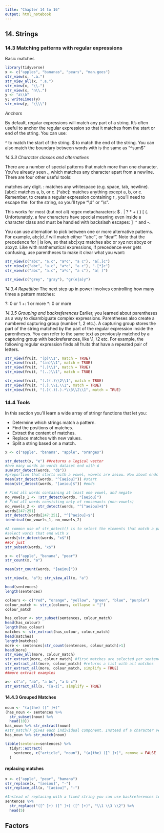 ```yaml
---
title: "Chapter 14 to 16"
output: html_notebook
---
```


## 14. Strings

### 14.3 Matching patterns with regular expressions

Basic matches

```r
library(tidyverse)
x <- c("apples", "bananas", "pears", "man.goes")
str_view(x, ".a.")
str_view_all(x, ".a.")
str_view(x, "\\.")
str_view(x, "n\\.")
y <- "a\\b"
y; writeLines(y)
str_view(y, "\\\\")
```

*Anchors*

By default, regular expressions will match any part of a string. It’s often useful to anchor the regular expression so that it matches from the start or end of the string. You can use:

^ to match the start of the string.
$ to match the end of the string.
You can also match the boundary between words with \b "\bsum\b" is the same as "^sum$"


*14.3.3 Character classes and alternatives*

There are a number of special patterns that match more than one character. You’ve already seen ., which matches any character apart from a newline. There are four other useful tools:

\d: matches any digit.
\s: matches any whitespace (e.g. space, tab, newline).
[abc]: matches a, b, or c.
[^abc]: matches anything except a, b, or c.
Remember, to create a regular expression containing \d or \s, you’ll need to escape the \ for the string, so you’ll type "\\d" or "\\s".

This works for most (but not all) regex metacharacters: $ . | ? * + ( ) [ {. Unfortunately, a few characters have special meaning even inside a character class and must be handled with backslash escapes: ] \ ^ and -.

You can use alternation to pick between one or more alternative patterns. For example, abc|d..f will match either ‘“abc”’, or "deaf". Note that the precedence for | is low, so that abc|xyz matches abc or xyz not abcyz or abxyz. Like with mathematical expressions, if precedence ever gets confusing, use parentheses to make it clear what you want:

```r
str_view(c("abc", "a.c", "a*c", "a c"), "a[.]c")
str_view(c("abc", "a.c", "a*c", "a c"), ".[*]c")
str_view(c("abc", "a.c", "a*c", "a c"), "a[ ]")

str_view(c("grey", "gray"), "gr(e|a)y")

```

*14.3.4 Repetition*
The next step up in power involves controlling how many times a pattern matches:

?: 0 or 1
+: 1 or more
*: 0 or more


*14.3.5 Grouping and backreferences*
Earlier, you learned about parentheses as a way to disambiguate complex expressions. Parentheses also create a numbered capturing group (number 1, 2 etc.). A capturing group stores the part of the string matched by the part of the regular expression inside the parentheses. You can refer to the same text as previously matched by a capturing group with backreferences, like \1, \2 etc. For example, the following regular expression finds all fruits that have a repeated pair of letters.

```r
str_view(fruit, "(p)\\1", match = TRUE)
str_view(fruit, "(an)\\1", match = TRUE)
str_view(fruit, "(.)\\1", match = TRUE)
str_view(fruit, "(..)\\1", match = TRUE)

str_view(fruit, "(.)(.)\\2\\1", match = TRUE)
str_view(fruit, "(.).\\1.\\1", match = TRUE)
str_view(fruit, "(.)(.)(.).*\\3\\2\\1", match = TRUE)
```


### 14.4 Tools

In this section you’ll learn a wide array of stringr functions that let you:

* Determine which strings match a pattern.
* Find the positions of matches.
* Extract the content of matches.
* Replace matches with new values.
* Split a string based on a match.

```r
x <- c("apple", "banana", "apple", "oranges")

str_detect(x, "e") ##returns a logical vector
#hwo many words in words dataset end with d
sum(str_detect(words, "d$"))
#proportion that starts with a vowel, vowels are aeiou. How about ends wit a vowel
mean(str_detect(words, "^[aeiou]")) #start
mean(str_detect(words, "[aeiou]$")) #ends

# Find all words containing at least one vowel, and negate
no_vowels_1 <- !str_detect(words, "[aeiou]")
# Find all words consisting only of consonants (non-vowels)
no_vowels_2 <- str_detect(words, "^[^aeiou]+$")
words[247:251]
str_detect(words[247:251], "^[^aeiou]+$")
identical(no_vowels_1, no_vowels_2)

#A common use of str_detect() is to select the elements that match a pattern.
#select words that end with x
words[str_detect(words, "x$")]
##or just
str_subset(words, "x$")
```


```r
x <- c("apple", "banana", "pear")
str_count(x, "a")

mean(str_count(words, "[aeiou]"))

str_view(x, "a"); str_view_all(x, "a")

head(sentences)
length(sentences)

colours <- c("red", "orange", "yellow", "green", "blue", "purple")
colour_match <- str_c(colours, collapse = "|")
colour_match

has_colour <- str_subset(sentences, colour_match)
head(has_colour)
length(has_colour)
matches <- str_extract(has_colour, colour_match)
head(matches)
length(matches)
more <- sentences[str_count(sentences, colour_match)>1]
head(more)
str_view_all(more, colour_match)
str_extract(more, colour_match) #first matches are selected per sentence
str_extract_all(more, colour_match) #returns a list with all matches
str_extract_all(more, colour_match, simplify = TRUE)
##more extract examples

x<- c("a", "ab", "a bc", "a b c")
str_extract_all(x, "[a-z]", simplify = TRUE)
```

#### 14.4.3 Grouped Matches

```r
noun <- "(a|the) ([^ ]+)"
(has_noun <- sentences %>%
  str_subset(noun) %>%
  head(10))
has_noun %>% str_extract(noun)
#str_match() gives each individual component. Instead of a character vector, it returns a matrix, with one column for the complete match followed by one column for each group:
has_noun %>% str_match(noun)

tibble(sentence=sentences) %>%
  tidyr::extract(
    sentence, c("article", "noun"), "(a|the) ([^ ]+)", remove = FALSE
  )

```

#### replacing matches
```r
x <- c("apple", "pear", "banana")
str_replace(x, "[aeiou]", "-")
str_replace_all(x, "[aeiou]", "-")

#Instead of replacing with a fixed string you can use backreferences to insert components of the match. In the following code, I flip the order of the second and third words.
sentences %>% 
  str_replace("([^ ]+) ([^ ]+) ([^ ]+)", "\\1 \\3 \\2") %>% 
  head(5)

```


## Factors









